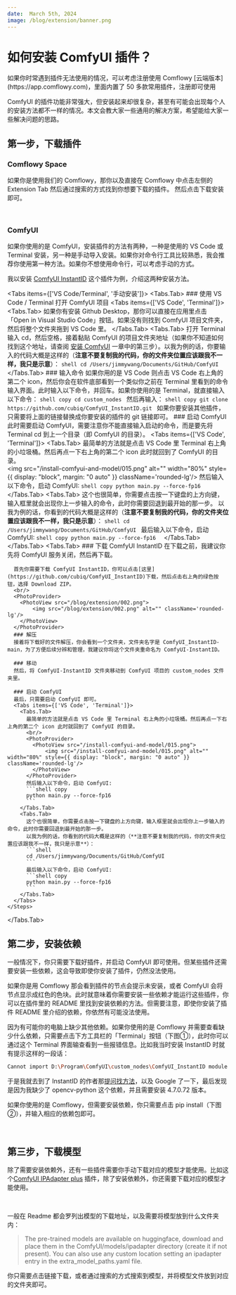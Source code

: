 ```yaml
---
date:  March 5th, 2024
image: /blog/extension/banner.png
---
```


# 如何安装 ComfyUI 插件？


<Callout type="warning" emoji="⚠️">
  如果你时常遇到插件无法使用的情况，可以考虑注册使用 Comflowy [云端版本](https://app.comflowy.com)，里面内置了 50 多款常用插件，注册即可使用
</Callout>

ComfyUI 的插件功能非常强大，但安装起来却很复杂，甚至有可能会出现每个人的安装方法都不一样的情况。本文会教大家一些通用的解决方案，希望能给大家一些解决问题的思路。

## 第一步，下载插件

### Comflowy Space

如果你是使用我们的 Comflowy，那你以及直接在 Comflowy 中点击左侧的 Extension Tab 然后通过搜索的方式找到你想要下载的插件。
然后点击下载安装即可。

<br/>

<PhotoProvider>
  <PhotoView src="/blog/extension/001.png">
      <img src="/blog/extension/001.png" alt="" className='rounded-lg'/>
  </PhotoView>
</PhotoProvider>

### ComfyUI

如果你使用的是 ComfyUI，安装插件的方法有两种，一种是使用的 VS Code 或 Terminal 安装，另一种是手动导入安装。如果你对命令行工具比较熟悉，我会推荐你使用第一种方法。如果你不想使用命令行，可以考虑手动的方式。

我以安装 [ComfyUI InstantID](https://github.com/cubiq/ComfyUI_InstantID) 这个插件为例，介绍这两种安装方法。

<Tabs items={['VS Code/Terminal', '手动安装']}>
  <Tabs.Tab>
    <Steps>
      ### 使用 VS Code / Terminal 打开 ComfyUI 项目
      <Tabs items={['VS Code', 'Terminal']}>
        <Tabs.Tab>
          如果你有安装 Github Desktop，那你可以直接在应用里点击「Open in Visual Studio Code」按钮。如果没有则找到 ComfyUI 项目文件夹，然后将整个文件夹拖到 VS Code 里。
        </Tabs.Tab>
        <Tabs.Tab>
          打开 Terminal 输入 cd，然后空格，接着黏贴 ComfyUI 的项目文件夹地址（如果你不知道如何找到这个地址，请查阅 [安装 ComfyUI](../install.mdx) 一章中的第三步）。以我为例的话，你要输入的代码大概是这样的（**注意不要复制我的代码，你的文件夹位置应该跟我不一样，我只是示意**）：
        ```shell
        cd /Users/jimmywang/Documents/GitHub/ComfyUI
        ```
        </Tabs.Tab>
      </Tabs>
      ### 输入命令
      如果你用的是 VS Code 则点击 VS Code 右上角的第二个 icon，然后你会在软件底部看到一个类似你之前在 Terminal 里看到的命令输入界面。此时输入以下命令，并回车。如果你使用的是 Terminal，就直接输入以下命令：
      ```shell copy
      cd custom_nodes
      ```
      然后再输入：
      ```shell copy
      git clone https://github.com/cubiq/ComfyUI_InstantID.git
      ```
      <Callout type="info">
        如果你要安装其他插件，只需要将上面的链接替换成你要安装的插件的 git 链接即可。
      </Callout>
      ### 启动 ComfyUI
      此时需要启动 ComfyUI，需要注意你不能直接输入启动的命令，而是要先将 Terminal cd 到上一个目录（即 ComfyUI 的目录）。
      <Tabs items={['VS Code', 'Terminal']}>
        <Tabs.Tab>
          最简单的方法就是点击 VS Code 里 Terminal 右上角的小垃圾桶。然后再点一下右上角的第二个 icon 此时就回到了 ComfyUI 的目录。
          <br/>
          <PhotoProvider>
            <PhotoView src="/install-comfyui-and-model/015.png">
                <img src="/install-comfyui-and-model/015.png" alt="" width="80%" style={{ display: "block", margin: "0 auto" }} className='rounded-lg'/>
            </PhotoView>
          </PhotoProvider>
          然后输入以下命令，启动 ComfyUI:
          ```shell copy
          python main.py --force-fp16 
          ```
        </Tabs.Tab>
        <Tabs.Tab>
          这个也很简单，你需要点击按一下键盘的上方向键，输入框里就会出现你上一步输入的命令，此时你需要回退到最开始的那一步。
          以我为例的话，你看到的代码大概是这样的（**注意不要复制我的代码，你的文件夹位置应该跟我不一样，我只是示意**）：
          ```shell
          cd /Users/jimmywang/Documents/GitHub/ComfyUI
          ```
          最后输入以下命令，启动 ComfyUI:
          ```shell copy
          python main.py --force-fp16 
          ```
        </Tabs.Tab>
      </Tabs>
    </Steps>
  </Tabs.Tab>
  <Tabs.Tab>
    <Steps>
      ### 下载 ComfyUI InstantID
      在下载之前，我建议你先将 ComfyUI 服务关闭，然后再下载。

      首先你需要下载 ComfyUI InstantID，你可以点击[这里](https://github.com/cubiq/ComfyUI_InstantID)下载，然后点击右上角的绿色按钮，选择 Download ZIP。 
      <br/>
      <PhotoProvider>
        <PhotoView src="/blog/extension/002.png">
            <img src="/blog/extension/002.png" alt="" className='rounded-lg'/>
        </PhotoView>
      </PhotoProvider>
      ### 解压
      接着将下载好的文件解压，你会看到一个文件夹，文件夹名字是 ComfyUI_InstantID-main，为了方便后续分辨和管理，我建议你将这个文件夹重命名为 ComfyUI-InstantID。

      ### 移动
      然后，将 ComfyUI-InstantID 文件夹移动到 ComfyUI 项目的 custom_nodes 文件夹里。
      
      ### 启动 ComfyUI
      最后，只需要启动 ComfyUI 即可。 
      <Tabs items={['VS Code', 'Terminal']}>
        <Tabs.Tab>
          最简单的方法就是点击 VS Code 里 Terminal 右上角的小垃圾桶。然后再点一下右上角的第二个 icon 此时就回到了 ComfyUI 的目录。
          <br/>
          <PhotoProvider>
            <PhotoView src="/install-comfyui-and-model/015.png">
                <img src="/install-comfyui-and-model/015.png" alt="" width="80%" style={{ display: "block", margin: "0 auto" }} className='rounded-lg'/>
            </PhotoView>
          </PhotoProvider>
          然后输入以下命令，启动 ComfyUI:
          ```shell copy
          python main.py --force-fp16 
          ```
        </Tabs.Tab>
        <Tabs.Tab>
          这个也很简单，你需要点击按一下键盘的上方向键，输入框里就会出现你上一步输入的命令，此时你需要回退到最开始的那一步。
          以我为例的话，你看到的代码大概是这样的（**注意不要复制我的代码，你的文件夹位置应该跟我不一样，我只是示意**）：
          ```shell
          cd /Users/jimmywang/Documents/GitHub/ComfyUI
          ```
          最后输入以下命令，启动 ComfyUI:
          ```shell copy
          python main.py --force-fp16 
          ```
        </Tabs.Tab>
      </Tabs>
    </Steps>
  </Tabs.Tab>
</Tabs>

## 第二步，安装依赖

一般情况下，你只需要下载好插件，并启动 ComfyUI 即可使用。但某些插件还需要安装一些依赖，这会导致即使你安装了插件，仍然没法使用。

如果你是用 Comflowy 那会看到插件的节点会提示未安装，或者 ComfyUI 会将节点显示成红色的色块。此时就意味着你需要安装一些依赖才能运行这些插件，你可以在插件里的 README 里找到安装依赖的方法。但需要注意，即使你安装了插件 README 里介绍的依赖，你依然有可能没法使用。

因为有可能你的电脑上缺少其他依赖。如果你使用的是 Comflowy 并需要查看缺少什么依赖，只需要点击下方工具栏的「Terminal」按钮（下图①），此时你可以通过这个 Terminal 界面输查看到一些报错信息。比如我当时安装 InstantID 时就有提示这样的一段话：

```bash
Cannot import D:\Program\ComfyUI\custom_nodes\ComfyUI_InstantID module for custom nodes: module 'cv2.gapi.wip.draw' has no attribute 'Text'
```

于是我就去到了 InstantID 的作者那[提问找方法](https://github.com/cubiq/ComfyUI_InstantID/issues/42)，以及 Google 了一下，最后发现是因为我缺少了 opencv-python 这个依赖，并且需要安装 4.7.0.72 版本。

如果你使用的是 Comflowy，但需要安装依赖，你只需要点击 pip install（下图②），并输入相应的依赖包即可。

<br/>
<PhotoProvider>
  <PhotoView src="/blog/extension/004.png">
      <img src="/blog/extension/004.png" alt="" className='rounded-lg'/>
  </PhotoView>
</PhotoProvider>


## 第三步，下载模型

除了需要安装依赖外，还有一些插件需要你手动下载对应的模型才能使用。比如这个[ComfyUI IPAdapter plus](https://github.com/cubiq/ComfyUI_IPAdapter_plus) 插件，除了安装依赖外，你还需要下载对应的模型才能使用。

<br/>
<PhotoProvider>
  <PhotoView src="/blog/extension/005.png">
      <img src="/blog/extension/005.png" alt="" className='rounded-lg'/>
  </PhotoView>
</PhotoProvider>

一般在 Readme 都会罗列出模型的下载地址，以及需要将模型放到什么文件夹内：

> The pre-trained models are available on huggingface, download and place them in the ComfyUI/models/ipadapter directory (create it if not present). You can also use any custom location setting an ipadapter entry in the extra_model_paths.yaml file.

你只需要点击链接下载，或者通过搜索的方式搜索到模型，并将模型文件放到对应的文件夹即可。

<br/>
<Subscribe />
